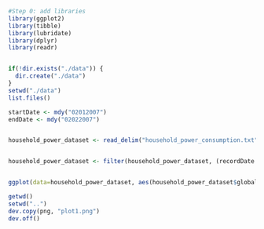 ```r
#Step 0: add libraries
library(ggplot2)
library(tibble)
library(lubridate)
library(dplyr)
library(readr)


if(!dir.exists("./data")) {
  dir.create("./data")
}
setwd("./data")
list.files()

startDate <- mdy("02012007")
endDate <- mdy("02022007")


household_power_dataset <- read_delim("household_power_consumption.txt", delim=";", col_names = c("recordDate", "recordTime", "globalActivePower", "globalReactivePower", "voltage", "globalIntensity", "subMetering1", "subMetering2", "subMetering3"), skip = 1, col_types = cols(col_date("%d/%m/%Y"), col_time(), col_number(), col_number(), col_number(), col_number(), col_number(), col_number(), col_number()))


household_power_dataset <- filter(household_power_dataset, (recordDate - startDate ==0) |(recordDate  - endDate == 0))


ggplot(data=household_power_dataset, aes(household_power_dataset$globalActivePower)) + geom_histogram(breaks= seq(0,7, by=.4),color="black", fill="red", bin=12) + xlim(c(0,7)) + ylim(c(0,1200))  + labs(title="Global Active Power", x="Global Active Power (kilowatts)", y="Frequency") + theme_classic()

getwd()
setwd("..")
dev.copy(png, "plot1.png")
dev.off()
```

